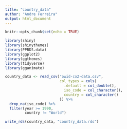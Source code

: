 ```yaml
---
title: "country_data"
author: "Andre Ferreira"
output: html_document
---
```


```r
knitr::opts_chunk$set(echo = TRUE)

library(shiny)
library(shinythemes)
library(PPBDS.data)
library(ggplot2)
library(ggthemes)
library(tidyverse)
library(gganimate)

```

```r

country_data <- read_csv("owid-co2-data.csv",
                         col_types = cols(
                           .default = col_double(),
                           iso_code = col_character(),
                           country = col_character()
                         )) %>%
  drop_na(iso_code) %>%
  filter(year >= 1990,
         country != "World")

write_rds(country_data, "country_data.rds")

```

